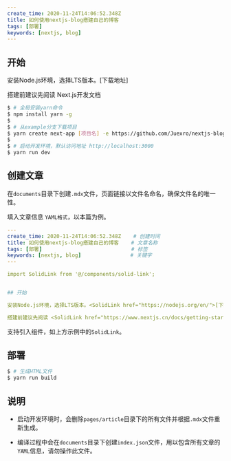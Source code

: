 ```yaml
---
create_time: 2020-11-24T14:06:52.348Z
title: 如何使用nextjs-blog搭建自己的博客
tags: [部署]
keywords: [nextjs, blog]
---
```



## 开始

安装Node.js环境，选择LTS版本。<SolidLink href="https://nodejs.org/en/">[下载地址]</SolidLink>

搭建前建议先阅读 <SolidLink href="https://www.nextjs.cn/docs/getting-started">Next.js开发文档</SolidLink>

```bash
$ # 全局安装yarn命令
$ npm install yarn -g
$
$ # 从example分支下载项目
$ yarn create next-app [项目名] -e https://github.com/Juexro/nextjs-blog.git/example
$
$ # 启动开发环境，默认访问地址 http://localhost:3000
$ yarn run dev
```

## 创建文章

在`documents`目录下创建`.mdx`文件，页面链接以文件名命名，确保文件名的唯一性。

填入文章信息 `YAML格式`，以本篇为例。
```yaml
---
create_time: 2020-11-24T14:06:52.348Z    # 创建时间
title: 如何使用nextjs-blog搭建自己的博客    # 文章名称
tags: [部署]                             # 标签
keywords: [nextjs, blog]                # 关键字
---

import SolidLink from '@/components/solid-link';


## 开始

安装Node.js环境，选择LTS版本。<SolidLink href="https://nodejs.org/en/">[下载地址]</SolidLink>

搭建前建议先阅读 <SolidLink href="https://www.nextjs.cn/docs/getting-started">Next.js开发文档</SolidLink>
```

支持引入组件，如上方示例中的`SolidLink`。

## 部署

```bash
$ # 生成HTML文件
$ yarn run build
```

## 说明

+ 启动开发环境时，会删除`pages/article`目录下的所有文件并根据`.mdx`文件重新生成。

+ 编译过程中会在`documents`目录下创建`index.json`文件，用以包含所有文章的`YAML`信息，请勿操作此文件。
